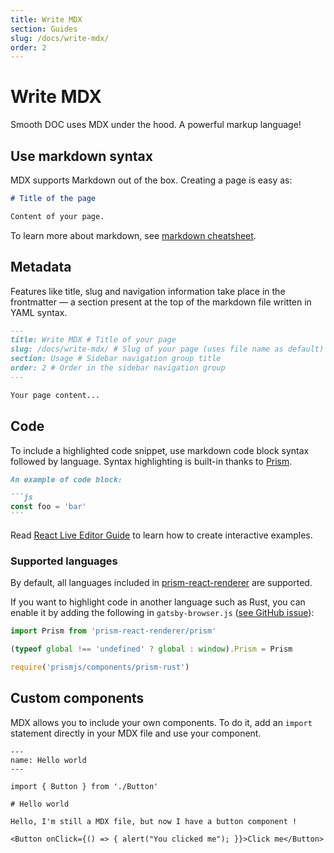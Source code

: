 ```yaml
---
title: Write MDX
section: Guides
slug: /docs/write-mdx/
order: 2
---
```



# Write MDX

Smooth DOC uses MDX under the hood. A powerful markup language!

<carbon-ad />

## Use markdown syntax

MDX supports Markdown out of the box. Creating a page is easy as:

```md
# Title of the page

Content of your page.
```

To learn more about markdown, see [markdown cheatsheet](https://www.markdownguide.org/cheat-sheet/).

## Metadata

Features like title, slug and navigation information take place in the frontmatter — a section present at the top of the markdown file written in YAML syntax.

```md
---
title: Write MDX # Title of your page
slug: /docs/write-mdx/ # Slug of your page (uses file name as default)
section: Usage # Sidebar navigation group title
order: 2 # Order in the sidebar navigation group
---

Your page content...
```

## Code

To include a highlighted code snippet, use markdown code block syntax followed by language. Syntax highlighting is built-in thanks to [Prism](https://prismjs.com/).

````md
An example of code block:

```js
const foo = 'bar'
```
````

Read [React Live Editor Guide](/docs/react-live-editor/) to learn how to create interactive examples.

### Supported languages

By default, all languages included in [prism-react-renderer](https://github.com/FormidableLabs/prism-react-renderer/blob/master/src/vendor/prism/includeLangs.js) are supported.

If you want to highlight code in another language such as Rust, you can enable it by adding the following in `gatsby-browser.js` ([see GitHub issue](https://github.com/FormidableLabs/prism-react-renderer/issues/53#issuecomment-546653848)):

```js
import Prism from 'prism-react-renderer/prism'

(typeof global !== 'undefined' ? global : window).Prism = Prism

require('prismjs/components/prism-rust')
```

## Custom components

MDX allows you to include your own components. To do it, add an `import` statement directly in your MDX file and use your component.

```
---
name: Hello world
---

import { Button } from './Button'

# Hello world

Hello, I'm still a MDX file, but now I have a button component !

<Button onClick={() => { alert("You clicked me"); }}>Click me</Button>
```
